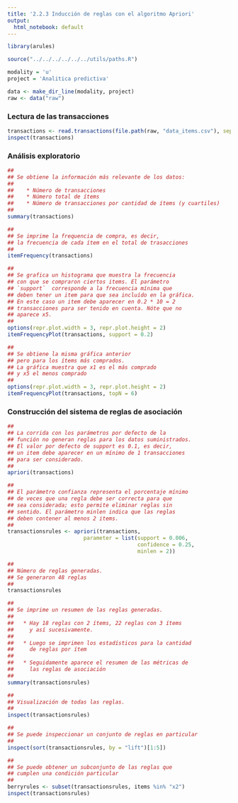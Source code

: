 ---
title: '2.2.3 Inducción de reglas con el algoritmo Apriori'
output:
  html_notebook: default
---

```{r}
library(arules)

source("../../../../../../utils/paths.R")
```

```{r}
modality = 'u'
project = 'Analitica predictiva'

data <- make_dir_line(modality, project)
raw <- data("raw")
```


### Lectura de las transacciones

```{r}
transactions <- read.transactions(file.path(raw, "data_items.csv"), sep = ",")
inspect(transactions)
```

### Análisis exploratorio

```{r}
##
## Se obtiene la información más relevante de los datos:
##
##    * Número de transacciones
##    * Número total de ítems
##    * Número de transacciones por cantidad de ítems (y cuartiles)
##
summary(transactions)
```

```{r}
##
## Se imprime la frequencia de compra, es decir,
## la frecuencia de cada ítem en el total de trasacciones
##
itemFrequency(transactions)
```

```{r}
##
## Se grafica un histograma que muestra la frecuencia
## con que se compraron ciertos items. El parámetro
## `support`  corresponde a la frecuencia mínima que
## deben tener un item para que sea incluído en la gráfica.
## En este caso un item debe aparecer en 0.2 * 10 = 2
## transacciones para ser tenido en cuenta. Nóte que no
## aparece x5.
##
options(repr.plot.width = 3, repr.plot.height = 2)
itemFrequencyPlot(transactions, support = 0.2)
```

```{r}
##
## Se obtiene la misma gráfica anterior
## pero para los ítems más comprados.
## La gráfica muestra que x1 es el más comprado
## y x5 el menos comprado
##
options(repr.plot.width = 3, repr.plot.height = 2)
itemFrequencyPlot(transactions, topN = 6)
```
### Construcción del sistema de reglas de asociación

```{r}
##
## La corrida con los parámetros por defecto de la
## función no generan reglas para los datos suministrados.
## El valor por defecto de support es 0.1, es decir,
## un item debe aparecer en un mínimo de 1 transacciones
## para ser considerado.
##
apriori(transactions)
```

```{r}
##
## El parámetro confianza representa el porcentaje mínimo
## de veces que una regla debe ser correcta para que
## sea considerada; esto permite eliminar reglas sin
## sentido. El parámetro minlen indica que las reglas
## deben contener al menos 2 items.
##
transactionsrules <- apriori(transactions,
                        parameter = list(support = 0.006,
                                         confidence = 0.25,
                                         minlen = 2))
```

```{r}
##
## Número de reglas generadas.
## Se generaron 48 reglas
##
transactionsrules
```

```{r}
##
## Se imprime un resumen de las reglas generadas.
##
##   * Hay 18 reglas con 2 ítems, 22 reglas con 3 ítems
##     y así sucesivamente.
##
##   * Luego se imprimen los estadísticos para la cantidad
##     de reglas por ítem
##
##   * Seguidamente aparece el resumen de las métricas de
##     las reglas de asociación
##
summary(transactionsrules)
```

```{r}
##
## Visualización de todas las reglas.
##
inspect(transactionsrules)
```
```{r}
##
## Se puede inspeccionar un conjunto de reglas en particular
##
inspect(sort(transactionsrules, by = "lift")[1:5])
```
```{r}
##
## Se puede obtener un subconjunto de las reglas que
## cumplen una condición particular
##
berryrules <- subset(transactionsrules, items %in% "x2")
inspect(transactionsrules)
```
